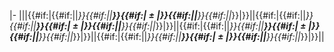 |-
|{{{1|}}}||{{#if:{{{2|}}}|{{#if:{{{i1|]}}}||''}}{{#if:{{{b|]}}}||'''}}{{{2}}}{{#if:{{{3|}}}|&nbsp;± {{{3}}}|}}{{#if:{{{b|]}}}||'''}}{{#if:{{{i1|]}}}||''}}|}}{{{c1|}}}||{{#if:{{{4|}}}|{{#if:{{{i1|]}}}||''}}{{#if:{{{b|]}}}||'''}}{{{4}}}{{#if:{{{5|}}}|&nbsp;± {{{5}}}|}}{{#if:{{{b|]}}}||'''}}{{#if:{{{i1|]}}}||''}}|}}{{{c2|}}}||{{#if:{{{6|}}}|{{#if:{{{i2|]}}}||''}}{{#if:{{{b|]}}}||'''}}{{stretch-|{{{6}}}}}{{#if:{{{7|}}}|&nbsp;± {{{7}}}|}}{{#if:{{{b|]}}}||'''}}{{#if:{{{i2|]}}}||''}}|}}{{{c3|}}}||{{#if:{{{8|}}}|{{#if:{{{i2|]}}}||''}}{{#if:{{{b|]}}}||'''}}{{stretch-|{{{8}}}}}{{#if:{{{9|}}}|&nbsp;± {{{9}}}|}}{{#if:{{{b|]}}}||'''}}{{#if:{{{i2|]}}}||''}}|}}{{{c4|}}}||{{{10|}}}